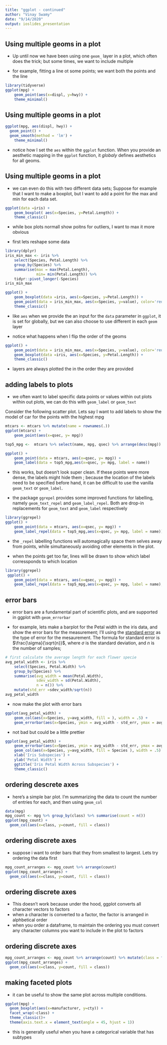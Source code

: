 ```yaml
---
title: "ggplot - continued"
author: "Vinay Swamy"
date: "9/14/2020"
output: ioslides_presentation
---
```


## Using multiple geoms in a plot
- Up until now we have been using one `geom_` layer in a plot, which often does the trick; but some times, we want to include multiple

- for example, fitting a line ot some points; we want both the points and the line 
```r
library(tidyverse)
ggplot(mpg) +
    geom_point(aes(x=displ, y=hwy)) + 
    theme_minimal()

```

## Using multiple geoms in a plot

```r
ggplot(mpg, aes(displ, hwy)) +
  geom_point() +
  geom_smooth(method = 'lm') + 
    theme_minimal()
```
- notice how I set the `aes` within the `ggplot` function. When you provide an aesthetic mapping in the `ggplot` function, it  *globaly* defines aesthetics for all geoms. 

## Using multiple geoms in a plot

- we can even do this with two different data sets; Suppose for example that I want to make a boxplot, but I want to add a point for the max and min for each data set.
```r
ggplot(data =iris) + 
    geom_boxplot( aes(x=Species, y=Petal.Length)) + 
    theme_classic()

```
- while box plots normall show poitns for outliers, I want to max it more obvious

- first lets reshape some data 
```r
library(dplyr)
iris_min_max <- iris %>% 
    select(Species, Petal.Length) %>% 
    group_by(Species) %>% 
    summarise(max = max(Petal.Length), 
              min= min(Petal.Length)) %>% 
    tidyr::pivot_longer(-Species)
iris_min_max
```


```r
ggplot() + 
    geom_boxplot(data =iris, aes(x=Species, y=Petal.Length)) + 
    geom_point(data = iris_min_max, aes(x=Species, y=value), color='red')+
    theme_classic()

```
- like `aes` when we provide the an input for the `data` parameter in `ggplot`, it is set for globally, but we can also choose to use different in each `geom` layer

- notice what happens when I flip the order of the geoms 

```r
ggplot() + 
    geom_point(data = iris_min_max, aes(x=Species, y=value), color='red')+
    geom_boxplot(data =iris, aes(x=Species, y=Petal.Length)) + 
    theme_classic()
```

- layers are always plotted the in the order they are provided


## adding labels to plots 
- we often want to label specific data points or values within out plots within out plots, we can do this with `geom_label` or `geom_text`

Consider the following scatter plot. Lets say I want to add labels to show the model of car for the points with the highest mpg
```r
mtcars <- mtcars %>% mutate(name = rownames(.))
ggplot(mtcars) + 
    geom_point(aes(x=qsec, y= mpg))
```


```r
top5_mpg <-  mtcars %>% select(name, mpg, qsec) %>% arrange(desc(mpg)) %>% head(5)

ggplot() + 
    geom_point(data = mtcars, aes(x=qsec, y= mpg)) + 
    geom_label(data = top5_mpg,aes(x=qsec, y= mpg, label = name)) 

```
- this works, but doesn't look super clean. If these points were more dense, the labels might hide them ; because the location of the labels need to be specified before hand, it can be difficult to use the vanilla `geom_text` or `geom_label`. 

- the package `ggrepel` provides some improved functions for labelling, namely `geom_text_repel` and `geom_label_repel`. Both are drop-in replacements for `geom_text` and `geom_label` respectively

```r
library(ggrepel)
ggplot() + 
    geom_point(data = mtcars, aes(x=qsec, y= mpg)) + 
    geom_label_repel(data = top5_mpg,aes(x=qsec, y= mpg, label = name))
```
- the `_repel` labelling functions will automagically space them selves away from points, while simultaneously avoiding other elements in the plot.

- when the points get too far, lines will be drawn to show which label corressponds to which location
```r
library(ggrepel)
 ggplot() + 
    geom_point(data = mtcars, aes(x=qsec, y= mpg)) + 
    geom_label_repel(data = top5_mpg,aes(x=qsec, y= mpg, label = name), nudge_y = 2)
```

## error bars
- error bars are a fundamental part of scientific plots, and are supported in ggplot with `geom_errorbar`

- for example, lets make a barplot for the Petal width in the iris data, and show the error bars for the measurement; I'll using the [standard error](https://en.wikipedia.org/wiki/Standard_error) as the type of error for the mesaurement. The formula for standard error is $\frac{\sigma}{\sqrt{n}}$,  where $\sigma$ is the standard deviation, and $n$ is the number of samples;

```r
# first calculate the average length for each flower specie
avg_petal_width <- iris %>% 
    select(Species, Petal.Width) %>% 
    group_by(Species) %>% 
    summarise(avg_width = mean(Petal.Width), 
              sdev_width = sd(Petal.Width), 
              n = n()) %>% 
    mutate(std_err =sdev_width/sqrt(n))
avg_petal_width

```
- now make the plot with error bars

```r
ggplot(avg_petal_width) + 
    geom_col(aes(x=Species, y=avg_width, fill = ), width = .5) +
    geom_errorbar(aes(x=Species, ymin = avg_width - std_err, ymax = avg_width + std_err),  width = .5) 
```
- not bad but could be a little prettier

```r
ggplot(avg_petal_width) + 
    geom_errorbar(aes(x=Species, ymin = avg_width - std_err, ymax = avg_width + std_err),  width = .5)  + 
    geom_col(aes(x=Species, y=avg_width, fill = Species ), width = .5) +
    xlab('Iris Subspecies') + 
    ylab('Petal Width') + 
    ggtitle('Iris Petal Width Across Subspecies') + 
    theme_classic()
```

## ordering descrete axes
- here's a simple bar plot. I'm summarizing the data to count the number of entries for each, and then using `geom_col`
```r
data(mpg)
mpg_count <- mpg %>% group_by(class) %>% summarise(count = n())
ggplot(mpg_count) + 
  geom_col(aes(x=class, y=count, fill = class))
```

## ordering discrete axes
- suppose i want to order bars that they from smallest to largest. Lets try ordering the data first
```r
mpg_count_arranges <- mpg_count %>% arrange(count)
ggplot(mpg_count_arranges) + 
  geom_col(aes(x=class, y=count, fill = class))
```

## ordering discrete axes
- This doesn't work because under the hood, ggplot converts all character vectors to factors
- when a character is converted to a factor, the factor is arranged in alphbetical order
- when you order a dataframe,  to maintain the ordering you must convert any character columns you want to include in the plot to factors

## ordering discrete axes
```r
mpg_count_arranges <- mpg_count %>% arrange(count) %>% mutate(class = factor(class, levels = class))
ggplot(mpg_count_arranges) + 
  geom_col(aes(x=class, y=count, fill = class))
```


## making faceted plots
- it can be useful to show the same plot across multiple conditions. 

```r
ggplot(mpg) + 
  geom_boxplot(aes(x=manufacturer, y=cty)) + 
  facet_wrap(~class) + 
  theme_classic()+
  theme(axis.text.x = element_text(angle = 45, hjust = 1))
```

- this is generally useful when you have a categorical variable that has subtypes




